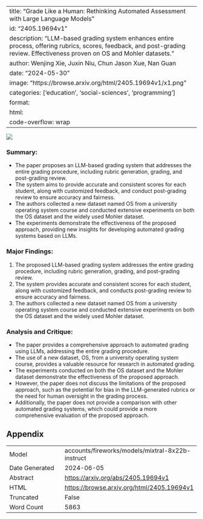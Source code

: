 
---
title: "Grade Like a Human: Rethinking Automated Assessment with Large Language Models"
id: "2405.19694v1"
description: "LLM-based grading system enhances entire process, offering rubrics, scores, feedback, and post-grading review. Effectiveness proven on OS and Mohler datasets."
author: Wenjing Xie, Juxin Niu, Chun Jason Xue, Nan Guan
date: "2024-05-30"
image: "https://browse.arxiv.org/html/2405.19694v1/x1.png"
categories: ['education', 'social-sciences', 'programming']
format:
  html:
    code-overflow: wrap
---

![](https://browse.arxiv.org/html/2405.19694v1/x1.png)

### Summary:

- The paper proposes an LLM-based grading system that addresses the entire grading procedure, including rubric generation, grading, and post-grading review.
- The system aims to provide accurate and consistent scores for each student, along with customized feedback, and conduct post-grading review to ensure accuracy and fairness.
- The authors collected a new dataset named OS from a university operating system course and conducted extensive experiments on both the OS dataset and the widely used Mohler dataset.
- The experiments demonstrate the effectiveness of the proposed approach, providing new insights for developing automated grading systems based on LLMs.

### Major Findings:

1. The proposed LLM-based grading system addresses the entire grading procedure, including rubric generation, grading, and post-grading review.
2. The system provides accurate and consistent scores for each student, along with customized feedback, and conducts post-grading review to ensure accuracy and fairness.
3. The authors collected a new dataset named OS from a university operating system course and conducted extensive experiments on both the OS dataset and the widely used Mohler dataset.

### Analysis and Critique:

- The paper provides a comprehensive approach to automated grading using LLMs, addressing the entire grading procedure.
- The use of a new dataset, OS, from a university operating system course, provides a valuable resource for research in automated grading.
- The experiments conducted on both the OS dataset and the Mohler dataset demonstrate the effectiveness of the proposed approach.
- However, the paper does not discuss the limitations of the proposed approach, such as the potential for bias in the LLM-generated rubrics or the need for human oversight in the grading process.
- Additionally, the paper does not provide a comparison with other automated grading systems, which could provide a more comprehensive evaluation of the proposed approach.

## Appendix

|          |          |
|----------|----------|
| Model     | accounts/fireworks/models/mixtral-8x22b-instruct       |
| Date Generated     | 2024-06-05       |
| Abstract | [https://arxiv.org/abs/2405.19694v1](https://arxiv.org/abs/2405.19694v1)        |
| HTML     | [https://browse.arxiv.org/html/2405.19694v1](https://browse.arxiv.org/html/2405.19694v1)       |
| Truncated       | False       |
| Word Count       | 5863       |